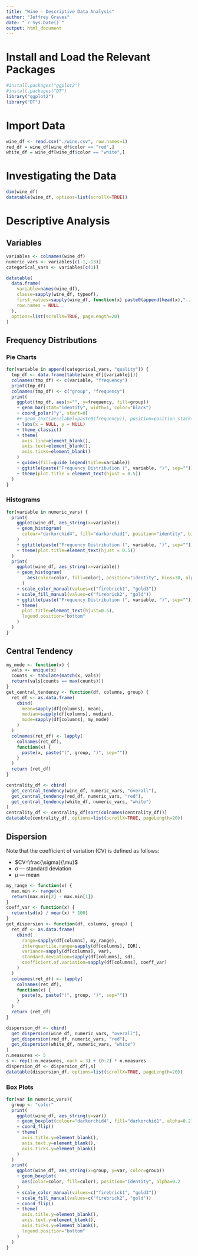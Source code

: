 ```yaml
---
title: "Wine - Descriptive Data Analysis"
author: "Jeffrey Graves"
date: "`r Sys.Date()`"
output: html_document
---
```



# Install and Load the Relevant Packages
```r
#install.packages("ggplot2")
#install.packages("DT")
library("ggplot2")
library("DT")
```

# Import Data
```r
wine_df <- read.csv("./wine.csv", row.names=1)
red_df = wine_df[wine_df$color == "red",]
white_df = wine_df[wine_df$color == "white",]
```

# Investigating the Data
```r
dim(wine_df)
datatable(wine_df, options=list(scrollX=TRUE))
```

# Descriptive Analysis
## Variables
```r
variables <- colnames(wine_df)
numeric_vars <- variables[c(-1,-13)]
categorical_vars <- variables[c(1)]

datatable(
  data.frame(
    variable=names(wine_df),
    classe=sapply(wine_df, typeof),
    first_values=sapply(wine_df, function(x) paste0(append(head(x),"..."),  collapse = ", ")),
    row.names = NULL
  ),
  options=list(scrollX=TRUE, pageLength=20)
)
```

## Frequency Distributions
### Pie Charts
```r
for(variable in append(categorical_vars, "quality")) {
  tmp_df <- data.frame(table(wine_df[[variable]]))
  colnames(tmp_df) <- c(variable, "frequency")
  print(tmp_df)
  colnames(tmp_df) <- c("group", "frequency")
  print(
    ggplot(tmp_df, aes(x="", y=frequency, fill=group))
    + geom_bar(stat="identity", width=1, color="black")
    + coord_polar("y", start=0)
    #+ geom_text(aes(label=paste0(frequency)), position=position_stack(vjust=0.5))
    + labs(x = NULL, y = NULL)
    + theme_classic()
    + theme(
      axis.line=element_blank(),
      axis.text=element_blank(),
      axis.ticks=element_blank()
    )
    + guides(fill=guide_legend(title=variable))
    + ggtitle(paste("Frequency Distribution (", variable, ")", sep=""))
    + theme(plot.title = element_text(hjust = 0.5))
  )
}
```

### Histograms
```r
for(variable in numeric_vars) {
  print(
    ggplot(wine_df, aes_string(x=variable))
    + geom_histogram(
      colour="darkorchid4", fill="darkorchid1", position="identity", bins=30, alpha=0.2
    )
    + ggtitle(paste("Frequency Distribution (", variable, ")", sep=""))
    + theme(plot.title=element_text(hjust = 0.5))
  )
  print(
    ggplot(wine_df, aes_string(x=variable))
    + geom_histogram(
        aes(color=color, fill=color), position="identity", bins=30, alpha=0.2
      )
    + scale_color_manual(values=c("firebrick1", "gold3"))
    + scale_fill_manual(values=c("firebrick2", "gold"))
    + ggtitle(paste("Frequency Distribution (", variable, ")", sep=""))
    + theme(
      plot.title=element_text(hjust=0.5),
      legend.position="bottom"
    )
  )
}
```

## Central Tendency
```r
my_mode <- function(x) {
  vals <- unique(x)
  counts <- tabulate(match(x, vals))
  return(vals[counts == max(counts)])
}
get_central_tendency <- function(df, columns, group) {
  ret_df <- as.data.frame(
    cbind(
      mean=sapply(df[columns], mean),
      median=sapply(df[columns], median),
      mode=sapply(df[columns], my_mode)
    )
  )
  colnames(ret_df) <- lapply(
    colnames(ret_df),
    function(x) {
      paste(x, paste("(", group, ")", sep=""))
    }
  )
  return (ret_df)
}

centrality_df <- cbind(
  get_central_tendency(wine_df, numeric_vars, "overall"),
  get_central_tendency(red_df, numeric_vars, "red"),
  get_central_tendency(white_df, numeric_vars, "white")
)
centrality_df <- centrality_df[sort(colnames(centrality_df))]
datatable(centrality_df, options=list(scrollX=TRUE, pageLength=20))
```

## Dispersion
Note that the coefficient of variation (CV) is defined as follows:

* $CV=\frac{\sigma}{\mu}$
* $\sigma$ --- standard deviation
* $\mu$ --- mean
```r
my_range <- function(x) {
  max.min <- range(x)
  return(max.min[2] - max.min[1])
}
coeff_var <- function(x) {
  return(sd(x) / mean(x) * 100)
}
get_dispersion <- function(df, columns, group) {
  ret_df <- as.data.frame(
    cbind(
      range=sapply(df[columns], my_range),
      interquartile.range=sapply(df[columns], IQR),
      variance=sapply(df[columns], var),
      standard.deviation=sapply(df[columns], sd),
      coefficient.of.variation=sapply(df[columns], coeff_var)
    )
  )
  colnames(ret_df) <- lapply(
    colnames(ret_df),
    function(x) {
      paste(x, paste("(", group, ")", sep=""))
    }
  )
  return (ret_df)
}

dispersion_df <- cbind(
  get_dispersion(wine_df, numeric_vars, "overall"),
  get_dispersion(red_df, numeric_vars, "red"),
  get_dispersion(white_df, numeric_vars, "white")
)
n.measures <- 5
s <- rep(1:n.measures, each = 3) + (0:2) * n.measures
dispersion_df <- dispersion_df[,s]
datatable(dispersion_df, options=list(scrollX=TRUE, pageLength=20))
```

### Box Plots
```r
for(var in numeric_vars){
  group <- "color"
  print(
    ggplot(wine_df, aes_string(y=var))
    + geom_boxplot(colour="darkorchid4", fill="darkorchid1", alpha=0.2)
    + coord_flip()
    + theme(
      axis.title.y=element_blank(),
      axis.text.y=element_blank(),
      axis.ticks.y=element_blank()
    )
  )
  print(
    ggplot(wine_df, aes_string(x=group, y=var, color=group))
    + geom_boxplot(
      aes(color=color, fill=color), position="identity", alpha=0.2
    )
    + scale_color_manual(values=c("firebrick1", "gold3"))
    + scale_fill_manual(values=c("firebrick2", "gold"))
    + coord_flip()
    + theme(
      axis.title.y=element_blank(),
      axis.text.y=element_blank(),
      axis.ticks.y=element_blank(),
      legend.position="bottom"
    )
  )
}
```